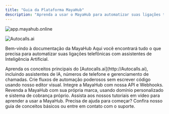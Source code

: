 ```yaml
---
title: "Guia da Plataforma MayaHub"
description: "Aprenda a usar o MayaHub para automatizar suas ligações telefônicas com Inteligência Artificial. "
---
```


<img
  className="block dark:hidden"
  src="/homeimagem.png"
  alt="app.mayahub.online"
  title={true}
/>

<img
  className="hidden dark:block"
  src="https://autocalls.ai/ogimage-en.jpg"
  alt="Autocalls.ai"
/>

Bem-vindo à documentação da MayaHub Aqui você encontrará tudo o que precisa para automatizar suas ligações telefônicas com assistentes de Inteligência Artificial.

<CardGroup cols={2}>
  <Card title="Guia da Plataforma" icon="book" color="#06df4b" href="/platform-guide/overview">
    Aprenda os conceitos principais do [Autocalls.ai](http://Autocalls.ai), incluindo assistentes de IA, números de telefone e gerenciamento de chamadas.
  </Card>
  <Card title="Automação No-Code" icon="wand-magic-sparkles" color="pink" href="/automation-platform/introduction">
    Crie fluxos de automação poderosos sem escrever código usando nosso editor visual.
  </Card>
  <Card title="API " icon="code" color="blue" href="/api-reference/introduction">
    Integre a MayaHub com nossa API e Webhooks.
  </Card>
  <Card title="White Label " icon="tag" color="red" href="/white-label/overview">
    Revenda a MayaHub com sua própria marca, usando domínio personalizado e sistema de cobrança próprio.
  </Card>
  <Card title="Video Aula" icon="video" color="red" href="/automation-platform/tutorials/">
    Assista aos nossos tutoriais em vídeo para aprender a usar a MayaHub.
  </Card>
</CardGroup>

<Note>
  Precisa de ajuda para começar? Confira nosso guia de conceitos básicos ou entre em contato com o suporte.
</Note>